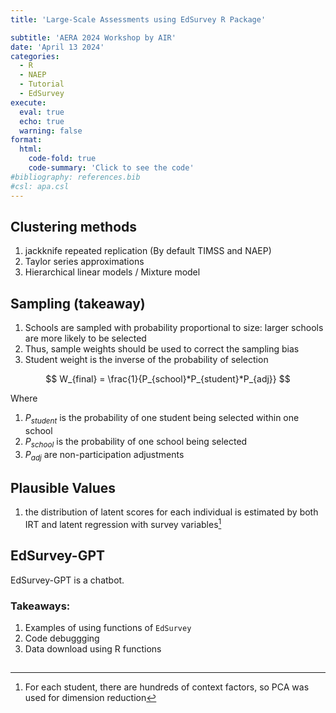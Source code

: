 ```yaml
---
title: 'Large-Scale Assessments using EdSurvey R Package'

subtitle: 'AERA 2024 Workshop by AIR'
date: 'April 13 2024'
categories:
  - R
  - NAEP
  - Tutorial
  - EdSurvey
execute: 
  eval: true
  echo: true
  warning: false
format: 
  html: 
    code-fold: true
    code-summary: 'Click to see the code'
#bibliography: references.bib
#csl: apa.csl
---
```


## Clustering methods

1.  jackknife repeated replication (By default TIMSS and NAEP)
2.  Taylor series approximations
3.  Hierarchical linear models / Mixture model

## Sampling (takeaway)

1.  Schools are sampled with probability proportional to size: larger schools are more likely to be selected
2.  Thus, sample weights should be used to correct the sampling bias
3.  Student weight is the inverse of the probability of selection

$$
W_{final} = \frac{1}{P_{school}*P_{student}*P_{adj}}
$$

Where

1.  $P_{student}$ is the probability of one student being selected within one school
2.  $P_{school}$ is the probability of one school being selected
3.  $P_{adj}$ are non-participation adjustments

## Plausible Values

1.  the distribution of latent scores for each individual is estimated by both IRT and latent regression with survey variables[^1]

[^1]: For each student, there are hundreds of context factors, so PCA was used for dimension reduction

## EdSurvey-GPT

EdSurvey-GPT is a chatbot.

### Takeaways:

1.  Examples of using functions of `EdSurvey`
2.  Code debuggging
3.  Data download using R functions

## 
